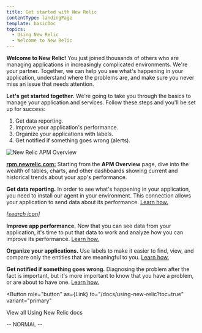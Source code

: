 ```yaml
---
title: Get started with New Relic
contentType: landingPage
template: basicDoc
topics:
  - Using New Relic
  - Welcome to New Relic
---
```



**Welcome to New Relic!** You just joined thousands of others who are managing applications in increasingly complicated environments. We're your partner. Together, we can help you see what's happening in your application, understand where the problems are, and make sure you never miss an issue that needs attention.

**Let's get started together.** We're going to take you through the basics to manage your application and services. Follow these steps and you'll be set up for success:

1. Get data reporting.
2. Improve your application's performance.
3. Organize your applications with labels.
4. Get notified if something goes wrong (alerts).

![New Relic APM Overview](./images/apm-landing-page.png "New Relic APM Overview")

[**rpm.newrelic.com:**](https://rpm.newrelic.com) Starting from the **APM Overview** page, dive into the wealth of tables, charts, and other dashboards showing current and historical trends about your app's performance.

[<Icon name="list" size="3em"/>](/docs/using-new-relic/welcome-new-relic/getting-started/get-started-data-reporting)

**Get data reporting.** In order to see what's happening in your application, you need to install our agent in your environment. This connection allows your application to send data about its performance. [Learn how.](/docs/using-new-relic/welcome-new-relic/getting-started/get-started-data-reporting)

[<i aria-hidden="true" className="fa fa-area-chart fa-3x color_apm">\[search icon\]
</i>](/docs/using-new-relic/welcome-new-relic/getting-started/get-started-improving-app-performance)

**Improve app performance.** Now that you can see data from your application, it's time to put that data to work and analyze how you can improve its performance. [Learn how.](/docs/using-new-relic/welcome-new-relic/getting-started/get-started-improving-app-performance)

[<Icon name="tag" size="3em"/>](/docs/using-new-relic/welcome-new-relic/getting-started/get-started-organizing-your-apps)

**Organize your applications.** Use labels to make it easier to find, view, and compare only the entities that are meaningful to you. [Learn how.](/docs/using-new-relic/welcome-new-relic/getting-started/get-started-organizing-your-apps)

[<Icon name="alert-triangle" size="3em"/>](/docs/using-new-relic/welcome-new-relic/getting-started/get-started-alerts)

**Get notified if something goes wrong.** Diagnosing the problem after the fact is important, but it's more important to know that you have a problem, or are about to have one. [Learn how.](/docs/using-new-relic/welcome-new-relic/getting-started/get-started-alerts)

<Button
  role="button"
  as={Link}
  to="/docs/using-new-relic?toc=true"
  variant="primary"
>
  View all Using New Relic docs
</Button>

\-- NORMAL --
